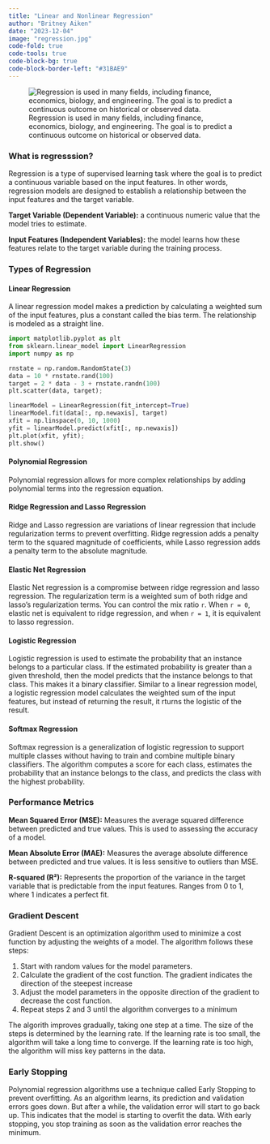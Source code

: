 ```yaml
---
title: "Linear and Nonlinear Regression"
author: "Britney Aiken"
date: "2023-12-04"
image: "regression.jpg"
code-fold: true
code-tools: true
code-block-bg: true
code-block-border-left: "#31BAE9"
---
```


![Regression is used in many fields, including finance, economics, biology, and engineering. The goal is to predict a continuous outcome on historical or observed data.](regression.jpg)


### What is regresssion? 
Regression is a type of supervised learning task where the goal is to predict a continuous variable based on the input features. In other words, regression models are designed to establish a relationship between the input features and the target variable.

**Target Variable (Dependent Variable):** a continuous numeric value that the model tries to estimate.

**Input Features (Independent Variables):** the model learns how these features relate to the target variable during the training process.

### Types of Regression

#### Linear Regression
A linear regression model makes a prediction by calculating a weighted sum of the input features, plus a constant called the bias term. The relationship is modeled as a straight line.

```python
import matplotlib.pyplot as plt
from sklearn.linear_model import LinearRegression
import numpy as np

rnstate = np.random.RandomState(3)
data = 10 * rnstate.rand(100)
target = 2 * data - 3 + rnstate.randn(100)
plt.scatter(data, target);

linearModel = LinearRegression(fit_intercept=True)
linearModel.fit(data[:, np.newaxis], target)
xfit = np.linspace(0, 10, 1000)
yfit = linearModel.predict(xfit[:, np.newaxis])
plt.plot(xfit, yfit);
plt.show()
```


#### Polynomial Regression
Polynomial regression allows for more complex relationships by adding polynomial terms into the regression equation. 


#### Ridge Regression and Lasso Regression
Ridge and Lasso regression are variations of linear regression that include regularization terms to prevent overfitting. Ridge regression adds a penalty term to the squared magnitude of coefficients, while Lasso regression adds a penalty term to the absolute magnitude.

#### Elastic Net Regression
Elastic Net regression is a compromise between ridge regression and lasso regression. The regularization term is a weighted sum of both ridge and lasso’s regularization terms. You can control the mix ratio `r`. When `r = 0`, elastic net is equivalent to ridge regression, and when `r = 1`, it is equivalent to lasso regression.

#### Logistic Regression
Logistic regression is used to estimate the probability that an instance belongs to a particular class. If the estimated probability is greater than a given threshold, then the model predicts that the instance belongs to that class. This makes it a binary classifier. Similar to a linear regression model, a logistic regression model calculates the weighted sum of the input features, but instead of returning the result, it rturns the logistic of the result.

#### Softmax Regression
Softmax regression is a generalization of logistic regression to support multiple classes without having to train and combine multiple binary classifiers. The algorithm computes a score for each class, estimates the probability that an instance belongs to the class, and predicts the class with the highest probability. 

### Performance Metrics
**Mean Squared Error (MSE):** Measures the average squared difference between predicted and true values. This is used to assessing the accuracy of a model.

**Mean Absolute Error (MAE):** Measures the average absolute difference between predicted and true values. It is less sensitive to outliers than MSE.

**R-squared (R²):** Represents the proportion of the variance in the target variable that is predictable from the input features. Ranges from 0 to 1, where 1 indicates a perfect fit.

### Gradient Descent
Gradient Descent is an optimization algorithm used to minimize a cost function by adjusting the weights of a model. The algorithm follows these steps:

1. Start with random values for the model parameters. 
2. Calculate the gradient of the cost function. The gradient indicates the direction of the steepest increase
3. Adjust the model parameters in the opposite direction of the gradient to decrease the cost function.
4. Repeat steps 2 and 3 until the algorithm converges to a minimum

The algorith improves gradually, taking one step at a time. The size of the steps is determined by the learning rate. If the learning rate is too small, the algorithm will take a long time to converge. If the learning rate is too high, the algorithm will miss key patterns in the data. 

### Early Stopping
Polynomial regression algorithms use a technique called Early Stopping to prevent overfitting. As an algorithm learns, its prediction  and validation errors goes down. But after a while, the validation error will start to go back up. This indicates that the model is starting to overfit the data. With early stopping, you stop training as soon as the validation error reaches the minimum.
